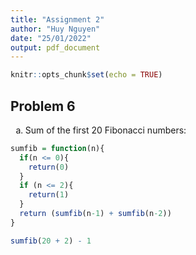 ---
title: "Assignment 2"
author: "Huy Nguyen"
date: "25/01/2022"
output: pdf_document
---

```{r setup, include=FALSE}
knitr::opts_chunk$set(echo = TRUE)
```

## Problem 6

a) Sum of the first 20 Fibonacci numbers:

``` {r, echo = FALSE}

sumfib = function(n){
  if(n <= 0){
    return(0)
  }
  if (n <= 2){
    return(1)
  }
  return (sumfib(n-1) + sumfib(n-2))
}

sumfib(20 + 2) - 1


```